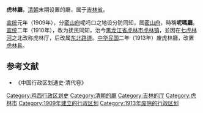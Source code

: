 '''虎林廳'''，[[清朝|清朝]]末期设置的廳，属于[[吉林省_(清)|吉林省]]。

[[宣统|宣统]]元年（1909年），分[[密山府|密山府]]呢吗口之地设分防同知，属[[密山府|密山府]]，時稱'''呢嗎廳'''。[[宣统|宣统]]二年（1910年），改为抚民同知，治今[[黑龙江省|黑龙江省]][[虎林市|虎林市]][[虎林镇|虎林镇]]，並因在[[七虎林河|七虎林河]]之北改称虎林厅，后改属[[东北路道|东北路道]]。[[民国纪元|中华民国]]二年（1913年）废虎林廳，改置[[虎林县|虎林县]]。
==参考文献==
* 《中国行政区划通史·清代卷》

{{吉林省历史二级政区}}
{{清朝吉林省行政區劃|nocat}}
[[Category:鸡西行政区划史|Category:鸡西行政区划史]]
[[Category:清朝的廳|Category:清朝的廳]]
[[Category:吉林的厅|Category:吉林的厅]]
[[Category:虎林市|Category:虎林市]]
[[Category:1909年建立的行政区划|Category:1909年建立的行政区划]]
[[Category:1913年废除的行政区划|Category:1913年废除的行政区划]]